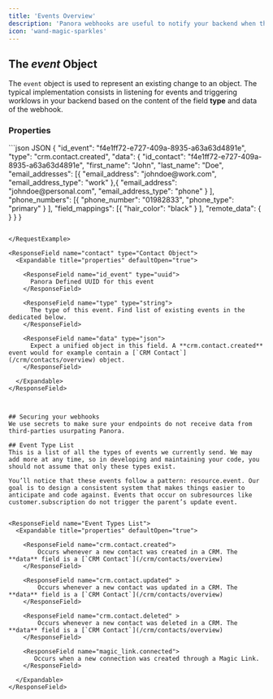 ```yaml
---
title: 'Events Overview'
description: 'Panora webhooks are useful to notify your backend when the state of an object has changed.'
icon: 'wand-magic-sparkles'
---
```



## The *event* Object
The `event` object is used to represent an existing change to an object.
The typical implementation consists in listening for events and triggering worklows in your backend based on the content of the field **type** and data of the webhook.

### Properties

<RequestExample>
```json JSON
{
    "id_event": "f4e1ff72-e727-409a-8935-a63a63d4891e",
    "type": "crm.contact.created",
    "data": { 
        "id_contact": "f4e1ff72-e727-409a-8935-a63a63d4891e",
        "first_name": "John",
        "last_name": "Doe",
        "email_addresses": [{
                "email_address": "johndoe@work.com",
                "email_address_type": "work"
            },{
                "email_address": "johndoe@personal.com",
                "email_address_type": "phone"
            }
        ],
        "phone_numbers": [{
                "phone_number": "01982833",
                "phone_type": "primary"
            }
        ],
        "field_mappings": [{
                "hair_color": "black"
            }
        ],
        "remote_data": {
        }
    }
}

```

</RequestExample>

<ResponseField name="contact" type="Contact Object">
  <Expandable title="properties" defaultOpen="true">

    <ResponseField name="id_event" type="uuid">
      Panora Defined UUID for this event
    </ResponseField>

    <ResponseField name="type" type="string">
      The type of this event. Find list of existing events in the dedicated below.
    </ResponseField>

    <ResponseField name="data" type="json">
      Expect a unified object in this field. A **crm.contact.created** event would for example contain a [`CRM Contact`](/crm/contacts/overview) object.
    </ResponseField>

  </Expandable>
</ResponseField>



## Securing your webhooks 
We use secrets to make sure your endpoints do not receive data from third-parties usurpating Panora.

## Event Type List
This is a list of all the types of events we currently send. We may add more at any time, so in developing and maintaining your code, you should not assume that only these types exist.

You’ll notice that these events follow a pattern: resource.event. Our goal is to design a consistent system that makes things easier to anticipate and code against. Events that occur on subresources like customer.subscription do not trigger the parent’s update event.


<ResponseField name="Event Types List">
  <Expandable title="properties" defaultOpen="true">

    <ResponseField name="crm.contact.created">
        Occurs whenever a new contact was created in a CRM. The **data** field is a [`CRM Contact`](/crm/contacts/overview)    
    </ResponseField>

    <ResponseField name="crm.contact.updated" >
        Occurs whenever a new contact was updated in a CRM. The **data** field is a [`CRM Contact`](/crm/contacts/overview)    
    </ResponseField>

    <ResponseField name="crm.contact.deleted" >
        Occurs whenever a new contact was deleted in a CRM. The **data** field is a [`CRM Contact`](/crm/contacts/overview)     
    </ResponseField>

    <ResponseField name="magic_link.connected">
       Occurs when a new connection was created through a Magic Link.
    </ResponseField>

  </Expandable>
</ResponseField>

